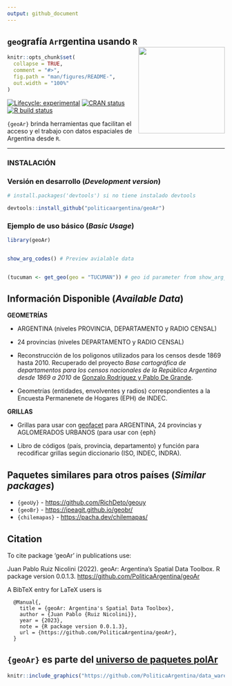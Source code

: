 ```yaml
---
output: github_document
---
```


## `geo`grafía `Ar`rgentina usando `R` <a><img src="man/figures/logo.png" width="200" align="right"/></a>

<!-- README.md is generated from README.Rmd. Please edit that file -->

```r
knitr::opts_chunk$set(
  collapse = TRUE,
  comment = "#>",
  fig.path = "man/figures/README-",
  out.width = "100%"
)
```

<!-- badges: start -->

[![Lifecycle: experimental](https://img.shields.io/badge/lifecycle-experimental-orange.svg)](https://lifecycle.r-lib.org/articles/stages.html#experimental) [![CRAN status](https://www.r-pkg.org/badges/version/opinAr)](https://CRAN.R-project.org/package=opinAr) [![R build status](https://github.com/PoliticaArgentina/opinAr/workflows/R-CMD-check/badge.svg)](https://github.com/PoliticaArgentina/opinAr/actions)

<!-- badges: end -->

`{geoAr}` brinda herramientas que facilitan el acceso y el trabajo con datos espaciales de Argentina desde `R`.

------------------------------------------------------------------------

### INSTALACIÓN

### Versión en desarrollo (*Development version*)

``` r
# install.packages('devtools') si no tiene instalado devtools

devtools::install_github("politicaargentina/geoAr")
```

### Ejemplo de uso básico (*Basic Usage*)

```r

library(geoAr)


show_arg_codes() # Preview avialable data 


(tucuman <- get_geo(geo = "TUCUMAN")) # geo id parameter from show_arg_codes() function

```

## Información Disponible (*Available Data*)

**GEOMETRÍAS**

-   ARGENTINA (niveles PROVINCIA, DEPARTAMENTO y RADIO CENSAL)

-   24 provincias (niveles DEPARTAMENTO y RADIO CENSAL)

-  Reconstrucción de los poligonos utilizados para los censos desde 1869 hasta 2010. Recuperado del proyecto _Base cartográfica de departamentos para los censos nacionales de la República Argentina desde 1869 a 2010_ de [Gonzalo Rodriguez y Pablo De Grande](https://ri.conicet.gov.ar/handle/11336/149867). 

- Geometrías (entidades, envolventes y radios) correspondientes a la Encuesta Permanenete de Hogares (EPH) de INDEC. 

**GRILLAS**

-   Grillas para usar con [geofacet](<https://politicaargentina.github.io/geoAr/articles/geoAr_geofacet.html>) para ARGENTINA, 24 provincias y AGLOMERADOS URBANOS (para usar con {eph}

-   Libro de códigos (país, provincia, departamento) y función para recodificar grillas según diccionario (ISO, INDEC, INDRA).

## Paquetes similares para otros países (*Similar packages*)

-   `{geoUy}` - <https://github.com/RichDeto/geouy>
-   `{geoBr}` - <https://ipeagit.github.io/geobr/>
-   `{chilemapas}` - <https://pacha.dev/chilemapas/>

## Citation

To cite package 'geoAr' in publications use:

Juan Pablo Ruiz Nicolini (2022). geoAr: Argentina's Spatial Data Toolbox. R package version 0.0.1.3. <https://github.com/PoliticaArgentina/geoAr>

A BibTeX entry for LaTeX users is

      @Manual{,
        title = {geoAr: Argentina's Spatial Data Toolbox},
        author = {Juan Pablo {Ruiz Nicolini}},
        year = {2023},
        note = {R package version 0.0.1.3},
        url = {https://github.com/PoliticaArgentina/geoAr},
      }

## `{geoAr}` es parte del [universo de paquetes **polAr**](https://github.com/PoliticaArgentina/polArverse)

```r

knitr::include_graphics("https://github.com/PoliticaArgentina/data_warehouse/raw/master/hex/collage.png")

```

